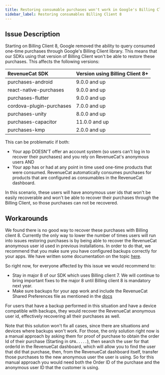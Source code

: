 ```yaml
---
title: Restoring consumable purchases won't work in Google's Billing Client 8
sidebar_label: Restoring consumables Billing Client 8
---
```


## Issue Description

Starting on Billing Client 8, Google removed the ability to query consumed one-time purchases through Google's Billing Client library. This means that our SDKs using that version of Billing Client won't be able to restore these purchases. This affects the following versions:

| RevenueCat SDK           | Version using Billing Client 8+                | 
| :----------------------- | :--------------------------------------------- |
| purchases-android        | 9.0.0 and up                                   |
| react-native-purchases   | 9.0.0 and up                                   | 
| purchases-flutter        | 9.0.0 and up                                   | 
| cordova-plugin-purchases | 7.0.0 and up                                   |
| purchases-unity          | 8.0.0 and up                                   |
| purchases-capacitor      | 11.0.0 and up                                  |
| purchases-kmp            | 2.0.0 and up                                   |

This can be problematic if both:
- Your app DOESN'T offer an account system (so users can't log in to recover their purchases) and you rely on RevenueCat's anonymous users AND
- Your app has or had at any point in time used one-time products that were consumed. RevenueCat automatically consumes purchases for products that are configured as consumables in the RevenueCat dashboard.

In this scenario, these users will have anonymous user ids that won't be easily recoverable and won't be able to recover their purchases through the Billing Client, so those purchases can not be recovered.

## Workarounds

We found there is no good way to recover these purchases with Billing client 8. Currently the only way to lower the number of times users will run into issues restoring purchases is by being able to recover the RevenueCat anonymous user id used in previous installations. In order to do that, we recommend that you make sure you have configured backups correctly for your apps. We have written some documentation on the topic [here](https://www.revenuecat.com/docs/getting-started/restoring-purchases#issues-restoring-one-time-purchases-with-googles-billing-client-8-when-using-anonymous-users).

So right now, for everyone affected by this issue we would recommend to:
- Stay in major 8 of our SDK which uses Billing client 7. We will continue to bring important fixes to the major 8 until Billing client 8 is mandatory next year.
- Make sure backups for your app work and include the RevenueCat Shared Preferences file as mentioned in the [docs](https://www.revenuecat.com/docs/getting-started/restoring-purchases#issues-restoring-one-time-purchases-with-googles-billing-client-8-when-using-anonymous-users)

For users that have a backup performed in this situation and have a device compatible with backups, they would recover the RevenueCat anonymous user id, effectively recovering all their purchases as well.

Note that this solution won't fix all cases, since there are situations and devices where backups won't work. For those, the only solution right now is a manual approach by asking them for proof of purchase to obtain the order Id of their purchase (Starting in `GPA.....`), then search the user for that orderId in the RevenueCat dashboard, which will allow you to find the user that did that purchase, then, from the RevenueCat dashboard itself, transfer those purchases to the new anonymous user the user is using. So for this manual approach you would need both the Order ID of the purchase and the anonymous user ID that the customer is using.
